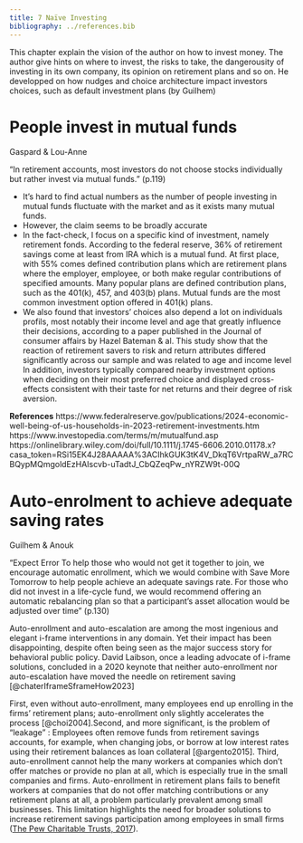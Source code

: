 ```yaml
---
title: 7 Naïve Investing
bibliography: ../references.bib
---
```


::: callout-note
This chapter explain the vision of the author on how to invest money. The author give hints on where to invest, the risks to take, the dangerousity of investing in its own company, its opinion on retirement plans and so on. He developped on how nudges and choice architecture impact investors choices, such as default investment plans (by Guilhem)
:::

# People invest in mutual funds

::: author
Gaspard & Lou-Anne
:::

::: highlight-quote
“In retirement accounts, most investors do not choose stocks individually but rather invest via mutual funds." (p.119)
:::

-   It’s hard to find actual numbers as the number of people investing in mutual funds fluctuate with the market and as it exists many mutual funds.
-   However, the claim seems to be broadly accurate
-   In the fact-check, I focus on a specific kind of investment, namely retirement fonds. According to the federal reserve, 36% of retirement savings come at least from IRA which is a mutual fund. At first place, with 55% comes defined contribution plans which are retirement plans where the employer, employee, or both make regular contributions of specified amounts. Many popular plans are defined contribution plans, such as the 401(k), 457, and 403(b) plans. Mutual funds are the most common investment option offered in 401(k) plans.
-   We also found that investors' choices also depend a lot on individuals profils, most notably their income level and age that greatly influence their decisions, according to a paper published in the Journal of consumer affairs by Hazel Bateman & al. This study show that the reaction of retirement savers to risk and return attributes differed significantly across our sample and was related to age and income level In addition, investors typically compared nearby investment options when deciding on their most preferred choice and displayed cross-effects consistent with their taste for net returns and their degree of risk aversion.

**References** https://www.federalreserve.gov/publications/2024-economic-well-being-of-us-households-in-2023-retirement-investments.htm https://www.investopedia.com/terms/m/mutualfund.asp https://onlinelibrary.wiley.com/doi/full/10.1111/j.1745-6606.2010.01178.x?casa_token=RSi15EK4J28AAAAA%3ACIhkGUK3tK4V_DkqT6VrtpaRW_a7RCBQypMQmgoldEzHAIscvb-uTadtJ_CbQZeqPw_nYRZW9t-00Q

# Auto-enrolment to achieve adequate saving rates

::: author
Guilhem & Anouk
:::

::: highlight-quote
“Expect Error To help those who would not get it together to join, we encourage automatic enrollment, which we would combine with Save More Tomorrow to help people achieve an adequate savings rate. For those who did not invest in a life-cycle fund, we would recommend offering an automatic rebalancing plan so that a participant’s asset allocation would be adjusted over time” (p.130)
:::

Auto-enrollment and auto-escalation are among the most ingenious and elegant i-frame interventions in any domain. Yet their impact has been disappointing, despite often being seen as the major success story for behavioral public policy. David Laibson, once a leading advocate of i-frame solutions, concluded in a 2020 keynote that neither auto-enrollment nor auto-escalation have moved the needle on retirement saving [@chaterIframeSframeHow2023]

First, even without auto-enrollment, many employees end up enrolling in the firms’ retirement plans; auto-enrollment only slightly accelerates the process [@choi2004].Second, and more significant, is the problem of “leakage” : Employees often remove funds from retirement savings accounts, for example, when changing jobs, or borrow at low interest rates using their retirement balances as loan collateral [@argento2015]. Third, auto-enrollment cannot help the many workers at companies which don’t offer matches or provide no plan at all, which is especially true in the small companies and firms. Auto-enrollment in retirement plans fails to benefit workers at companies that do not offer matching contributions or any retirement plans at all, a problem particularly prevalent among small businesses. This limitation highlights the need for broader solutions to increase retirement savings participation among employees in small firms ([The Pew Charitable Trusts, 2017](https://www.pewtrusts.org/en/trend/archive/summer-2017)).
